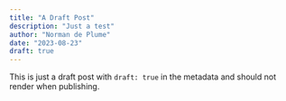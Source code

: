 ```yaml
---
title: "A Draft Post"
description: "Just a test"
author: "Norman de Plume"
date: "2023-08-23"
draft: true
---
```


This is just a draft post with `draft: true` in the metadata and should not render when publishing.

